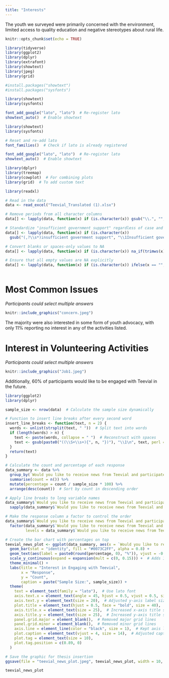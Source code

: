 ```yaml
---
title: "Interests"
---
```

The youth we surveyed were primarily concerned with the environment, limited access to quality education and negative stereotypes about rural life. 

```r
knitr::opts_chunk$set(echo = TRUE)

library(tidyverse)
library(ggplot2)
library(dplyr)
library(extrafont)
library(showtext)
library(jpeg)
library(grid)

#install.packages("showtext")
#install.packages("sysfonts")

library(showtext)
library(sysfonts)

font_add_google("lato", "lato")  # Re-register lato
showtext_auto()  # Enable showtext

library(showtext)
library(sysfonts)

# Reset and re-add lato
font_families()  # Check if lato is already registered

font_add_google("lato", "lato")  # Re-register lato
showtext_auto()  # Enable showtext

library(dplyr)
library(treemap)
library(cowplot)  # For combining plots
library(grid)  # To add custom text

```

```r

library(readxl)

# Read in the data
data <- read_excel("Teevial_Translated (1).xlsx")

# Remove periods from all character columns
data[] <- lapply(data, function(x) if (is.character(x)) gsub("\\.", "", x) else x)

# Standardize "insufficient government support" regardless of case and placement
data[] <- lapply(data, function(x) if (is.character(x)) 
  gsub("(,?\\s*)insufficient government support", "\\1Insufficient government support", x, ignore.case = TRUE) else x)

# Convert blanks or spaces-only values to NA
data[] <- lapply(data, function(x) if (is.character(x)) na_if(trimws(x), "") else x)

# Ensure that all empty values are NA explicitly
data[] <- lapply(data, function(x) if (is.character(x)) ifelse(x == "", NA_character_, x) else x)



```

# Most Common Issues
*Participants could select multiple answers*
```r
knitr::include_graphics("concern.jpeg")
```

The majority were also interested in some form of youth advocacy, with only 11% reporting no interest in any of the activities listed. 

# Interest in Volunteering Activities
*Participants could select multiple answers*
```r
knitr::include_graphics("Job1.jpeg")
```



Additionally,  60%  of participants would like to be engaged with Teevial in the future.

```r
library(ggplot2)
library(dplyr)

sample_size <- nrow(data)  # Calculate the sample size dynamically

# Function to insert line breaks after every second word
insert_line_breaks <- function(text, n = 2) {
  words <- unlist(strsplit(text, " "))  # Split text into words
  if (length(words) > n) {
    text <- paste(words, collapse = " ")  # Reconstruct with spaces
    text <- gsub(paste0("((\\S+\\s+){", n, "})"), "\\1\n", text, perl = TRUE)  # Insert line breaks
  }
  return(text)
}

# Calculate the count and percentage of each response
data_summary <- data %>%
  group_by(`Would you like to receive news from Teevial and participate in future surveys, events, and trainings?`) %>%
  summarise(count = n()) %>%
  mutate(percentage = count / sample_size * 100) %>%
  arrange(desc(count))  # Sort by count in descending order

# Apply line breaks to long variable names
data_summary$`Would you like to receive news from Teevial and participate in future surveys, events, and trainings?` <- 
  sapply(data_summary$`Would you like to receive news from Teevial and participate in future surveys, events, and trainings?`, insert_line_breaks)

# Make the response column a factor to control the order
data_summary$`Would you like to receive news from Teevial and participate in future surveys, events, and trainings?` <- 
  factor(data_summary$`Would you like to receive news from Teevial and participate in future surveys, events, and trainings?`, 
         levels = data_summary$`Would you like to receive news from Teevial and participate in future surveys, events, and trainings?`)

# Create the bar chart with percentages on top
teevial_news_plot <- ggplot(data_summary, aes(x = `Would you like to receive news from Teevial and participate in future surveys, events, and trainings?`, y = count)) +
  geom_bar(stat = "identity", fill = "#0073C2FF", alpha = 0.8) +
  geom_text(aes(label = paste0(round(percentage, 0), "%")), vjust = -0.75, size = 7, fontface = "bold") +  # Adjusted text size and bold font
  scale_y_continuous(expand = expansion(mult = c(0, 0.15))) +  # Adds 15% extra space on top
  theme_minimal() +
  labs(title = "Interest in Engaging with Teevial",
       x = "Response", 
       y = "Count",
       caption = paste("Sample Size:", sample_size)) +
  theme(
    text = element_text(family = "lato"),  # Use lato font
    axis.text.x = element_text(angle = 45, hjust = 0.5, vjust = 0.5, size = 20),  # Adjusted x-axis label size and angle
    axis.text.y = element_text(size = 20),  # Adjusted y-axis label size
    plot.title = element_text(hjust = 0.5, face = "bold", size = 40),  # Increased title size
    axis.title.x = element_text(size = 25),  # Increased x-axis title size
    axis.title.y = element_text(size = 25),  # Increased y-axis title size
    panel.grid.major = element_blank(),  # Removed major grid lines
    panel.grid.minor = element_blank(),  # Removed minor grid lines
    axis.line = element_line(color = "black", size = 1),  # Kept axis lines visible
    plot.caption = element_text(vjust = 4, size = 14),  # Adjusted caption size
    plot.tag = element_text(size = 10),
    plot.tag.position = c(0.89, 0)
  )

# Save the graphic for thesis insertion
ggsave(file = "teevial_news_plot.jpeg", teevial_news_plot, width = 10, height = 10, dpi = 300)

teevial_news_plot

```

